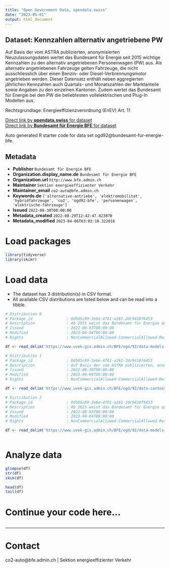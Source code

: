 ```yaml
---
title: "Open Government Data, opendata.swiss"
date: "2023-05-01"
output: html_document
---
```


## Dataset: Kennzahlen alternativ angetriebene PW

Auf Basis der vom ASTRA publizierten, anonymisierten Neuzulassungsdaten wertet das Bundesamt für Energie seit 2015 wichtige Kennzahlen zu den alternativ angetriebenen Personenwagen (PW) aus. Als alternativ angetriebenen Fahrzeuge gelten Fahrzeuge, die nicht ausschliesslich über einen Benzin- oder Diesel-Verbrennungsmotor angetrieben werden. Dieser Datensatz enthält neben aggregierten jährlichen Kennzahlen auch Quartals- und Monatszahlen der Marktanteile sowie Angaben zu den einzelnen Kantonen. Zudem wertet das Bundesamt für Energie bei den PW die beliebtesten vollelektrischen und Plug-In Modellen aus.

Rechtsgrundlage: Energieeffizienzverordnung (EnEV) Art. 11


[Direct link by **opendata.swiss** for dataset](https://opendata.swiss/de/dataset/kennzahlen-alternativ-angetriebene-personenwagen)<br>
[Direct link by **Bundesamt für Energie BFE** for dataset](https://www.bfe.admin.ch/bfe/de/home/versorgung/statistik-und-geodaten/kennzahlen-fahrzeuge.html)

Auto generated R starter code for data set ogd92@bundesamt-fur-energie-bfe.

## Metadata

- **Publisher** `Bundesamt für Energie BFE`
- **Organization.display_name.de** `Bundesamt für Energie BFE`
- **Organization.url** `http://www.bfe.admin.ch`
- **Maintainer** `Sektion energieeffizienter Verkehr`
- **Maintainer_email** `co2-auto@bfe.admin.ch`
- **Keywords.de** `['alternative-antriebe', 'elektromobilitat', 'hybridfahrzeuge', 'co2', 'ogd92-bfe', 'personenwagen', 'elektrische-fahrzeuge']`
- **Issued** `2022-08-30T00:00:00`
- **Metadata_created** `2022-08-29T12:42:47.823070`
- **Metadata_modified** `2023-04-06T03:03:10.322016`


# Load packages

```r

library(tidyverse)
library(skimr)

```

# Load data

-   The dataset has 3 distribution(s) in CSV format.
-   All available CSV distributions are listed below and can be read into a tibble.

```r

# Distribution 0
# Package_id               : 0d505c89-3e6e-4761-a261-2dc9418f6453
# Description              : Ab 2015 weist das Bundesamt für Energie quartalsweise die beliebtesten Plug-In Modelle (PHEV) bei den Personenwagen aus, ab 2021 sind die Daten in monatlicher Auflösung verfügbar. Dabei werden alle Plug-In Modelle aus der Schweiz zusammengezählt.
# Issued                   : 2022-08-03T00:00:00
# Modified                 : 2023-04-04T00:00:00
# Rights                   : NonCommercialAllowed-CommercialAllowed-ReferenceRequired

df <- read_delim('https://www.uvek-gis.admin.ch/BFE/ogd/92/data-models-phev.csv')

# Distribution 1
# Package_id               : 0d505c89-3e6e-4761-a261-2dc9418f6453
# Description              : Auf Basis der vom ASTRA publizierten, anonymisierten Neuzulassungsdaten wertet das Bundesamt für Energie seit 2015 wichtige Kennzahlen zu den alternativ angetriebenen Personenwagen aus. Als alternativ angetriebenen Fahrzeuge gelten Fahrzeuge, die nicht ausschliesslich über einen Benzin- oder Diesel-Verbrennungsmotor angetrieben werden. Dieser Datensatz enthält neben aggregierten jährlichen Kennzahlen auch Quartals- und Monatszahlen der Marktanteile sowie Angaben zu den einzelnen Kantonen. Legende: t1 = Durchschnittliche CO2-Emissionen, t2 = Anteil BEV, t3 = Anteil Benzin PHEV, t4 = Anteil Diesel PHEV, t5 = Anteil Hybrid Benzin, t6 = Anteil Hybrid Diesel, t7 = Anteil Erdgas, t8 = Anzahl Neuzulassungen, t10 = Anteil Wasserstoff Nummerierung der Kantone gemäss BFS 
# Issued                   : 2022-08-30T00:00:00
# Modified                 : 2023-04-04T00:00:00
# Rights                   : NonCommercialAllowed-CommercialAllowed-ReferenceRequired

df <- read_delim('https://www.uvek-gis.admin.ch/BFE/ogd/92/data-cantons.csv')

# Distribution 2
# Package_id               : 0d505c89-3e6e-4761-a261-2dc9418f6453
# Description              : Ab 2015 weist das Bundesamt für Energie quartalsweise die beliebtesten vollelektrische Modelle (BEV) bei den Personenwagen aus, ab 2021 sind die Daten in monatlicher Auflösung verfügbar. Dabei werden alle vollelektrischen Modelle aus der Schweiz zusammengezählt.
# Issued                   : 2022-08-03T00:00:00
# Modified                 : 2023-04-04T00:00:00
# Rights                   : NonCommercialAllowed-CommercialAllowed-ReferenceRequired

df <- read_delim('https://www.uvek-gis.admin.ch/BFE/ogd/92/data-models-bev.csv')



```

# Analyze data

```r

glimpse(df)
str(df)
skim(df)

head(df)
tail(df)

```

# Continue your code here...

```r

```

------------------------------------------------------------------------

# Contact

co2-auto@bfe.admin.ch | Sektion energieeffizienter Verkehr
